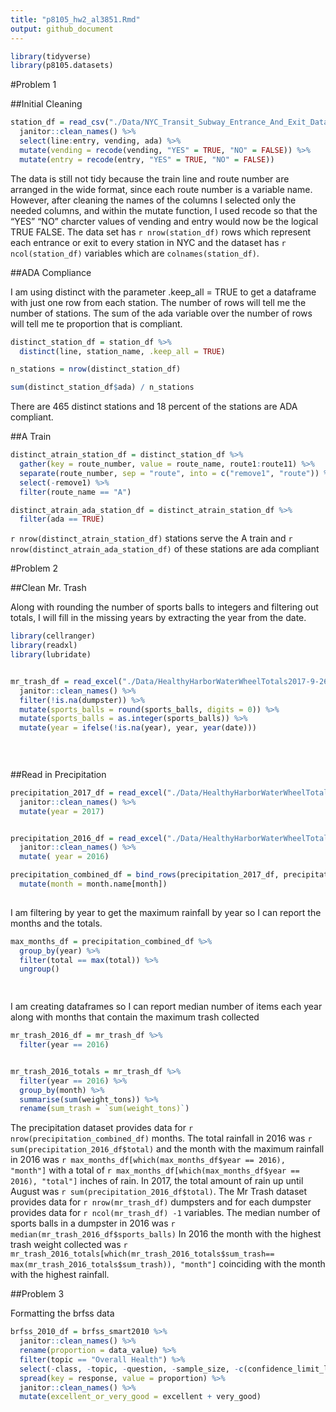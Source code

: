 ```yaml
---
title: "p8105_hw2_al3851.Rmd"
output: github_document
---
```


```r

library(tidyverse)
library(p8105.datasets)

```

#Problem 1

##Initial Cleaning


```r

station_df = read_csv("./Data/NYC_Transit_Subway_Entrance_And_Exit_Data.csv") %>%
  janitor::clean_names() %>%
  select(line:entry, vending, ada) %>%
  mutate(vending = recode(vending, "YES" = TRUE, "NO" = FALSE)) %>%
  mutate(entry = recode(entry, "YES" = TRUE, "NO" = FALSE))


```

The data is still not tidy because the train line and route number are arranged in the wide format, since each route number is a variable name. However, after cleaning the names of the columns I selected only the needed columns, and within the mutate function, I used recode so that the "YES" "NO" charcter values of vending and entry would now be the logical TRUE FALSE. The data set has `r nrow(station_df)` rows which represent each entrance or exit to every station in NYC and the dataset has `r ncol(station_df)` variables which are `colnames(station_df)`. 


##ADA Compliance 

I am using distinct with the parameter .keep_all = TRUE to get a dataframe with just one row from each station.
The number of rows will tell me the number of stations. The sum of the ada variable over the number of rows  will tell me te proportion that is compliant.

```r
distinct_station_df = station_df %>%
  distinct(line, station_name, .keep_all = TRUE)

n_stations = nrow(distinct_station_df)

sum(distinct_station_df$ada) / n_stations

```

There are 465 distinct stations and 18 percent of the stations are ADA compliant.  

##A Train 

```r
distinct_atrain_station_df = distinct_station_df %>%
  gather(key = route_number, value = route_name, route1:route11) %>%
  separate(route_number, sep = "route", into = c("remove1", "route")) %>%
  select(-remove1) %>%
  filter(route_name == "A")

distinct_atrain_ada_station_df = distinct_atrain_station_df %>%
  filter(ada == TRUE)

```


`r nrow(distinct_atrain_station_df)` stations serve the A train and `r nrow(distinct_atrain_ada_station_df)` of these stations are ada compliant

#Problem 2 

##Clean Mr. Trash

Along with rounding the number of sports balls to integers and filtering out totals, I will fill in the missing years by extracting the year from the date. 

```r
library(cellranger)
library(readxl)
library(lubridate)


mr_trash_df = read_excel("./Data/HealthyHarborWaterWheelTotals2017-9-26.xlsx", skip = 1, sheet = 1, range = "A2:N256") %>%
  janitor::clean_names() %>%
  filter(!is.na(dumpster)) %>%
  mutate(sports_balls = round(sports_balls, digits = 0)) %>%
  mutate(sports_balls = as.integer(sports_balls)) %>%
  mutate(year = ifelse(!is.na(year), year, year(date)))
  

  

```




##Read in Precipitation


```r

precipitation_2017_df = read_excel("./Data/HealthyHarborWaterWheelTotals2017-9-26.xlsx", skip = 1, sheet = 3, range = "A2:B10") %>%
  janitor::clean_names() %>%
  mutate(year = 2017)


precipitation_2016_df = read_excel("./Data/HealthyHarborWaterWheelTotals2017-9-26.xlsx", skip = 1, sheet = 4, range = "A2:B14") %>%
  janitor::clean_names() %>%
  mutate( year = 2016)

precipitation_combined_df = bind_rows(precipitation_2017_df, precipitation_2016_df) %>%
  mutate(month = month.name[month])
  

```



I am filtering by year to get the maximum rainfall by year so I can report the months and the totals. 

```r

max_months_df = precipitation_combined_df %>%
  group_by(year) %>%
  filter(total == max(total)) %>%
  ungroup()

  


```


I am creating dataframes so I can report median number of items each year along with months that contain the maximum trash collected

```r

mr_trash_2016_df = mr_trash_df %>%
  filter(year == 2016)


mr_trash_2016_totals = mr_trash_df %>%
  filter(year == 2016) %>%
  group_by(month) %>%
  summarise(sum(weight_tons)) %>%
  rename(sum_trash = `sum(weight_tons)`)

```



The precipitation dataset provides data for `r nrow(precipitation_combined_df)` months. The total rainfall in 2016 was `r sum(precipitation_2016_df$total)` and the month with the maximum rainfall in 2016 was `r max_months_df[which(max_months_df$year == 2016), "month"]` with a total of `r max_months_df[which(max_months_df$year == 2016), "total"]` inches of rain. In 2017, the total amount of rain up until August was `r sum(precipitation_2016_df$total)`.  The Mr Trash dataset provides data for `r nrow(mr_trash_df)` dumpsters and for each dumpster provides data for `r ncol(mr_trash_df) -1` variables. The median number of  sports balls in a dumpster in 2016 was `r median(mr_trash_2016_df$sports_balls)` In 2016 the month with the highest trash weight collected was `r mr_trash_2016_totals[which(mr_trash_2016_totals$sum_trash== max(mr_trash_2016_totals$sum_trash)), "month"]` coinciding with the month with the highest rainfall.  


##Problem 3

Formatting the brfss data


```r

brfss_2010_df = brfss_smart2010 %>%
  janitor::clean_names() %>%
  rename(proportion = data_value) %>%
  filter(topic == "Overall Health") %>%
  select(-class, -topic, -question, -sample_size, -c(confidence_limit_low:geo_location)) %>%
  spread(key = response, value = proportion) %>%
  janitor::clean_names() %>%
  mutate(excellent_or_very_good = excellent + very_good)



```











